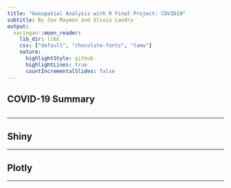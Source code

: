 ```yaml
---
title: "Geospatial Analysis with R Final Project: COVID19"
subtitle: By Zoe Maymon and Olivia Landry
output:
  xaringan::moon_reader:
    lib_dir: libs
    css: ["default", "chocolate-fonts", "tamu"]
    nature:
      highlightStyle: github
      highlightLines: true
      countIncrementalSlides: false
---
```

## COVID-19 Summary

```r


```

---

## Shiny

---

## Plotly

---

